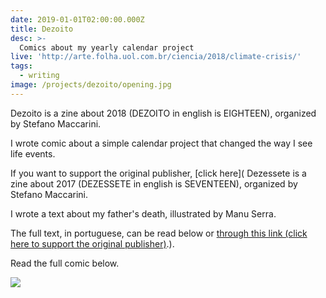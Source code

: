 ```yaml
---
date: 2019-01-01T02:00:00.000Z
title: Dezoito
desc: >-
  Comics about my yearly calendar project
live: 'http://arte.folha.uol.com.br/ciencia/2018/climate-crisis/'
tags:
  - writing
image: /projects/dezoito/opening.jpg
---
```


Dezoito is a zine about 2018 (DEZOITO in english is EIGHTEEN), organized by Stefano Maccarini.

I wrote comic about a simple calendar project that changed the way I see life events.

If you want to support the original publisher, [click here](
Dezessete is a zine about 2017 (DEZESSETE in english is SEVENTEEN), organized by Stefano Maccarini.

I wrote a text about my father's death, illustrated by Manu Serra.

The full text, in portuguese, can be read below or [through this link (click here to support the original publisher)](https://medium.com/dezessete/atr%C3%A1s-do-volante-bfb93c41b891).).

Read the full comic below.

![](/projects/dezoito/dezoito-comic.jpeg)
